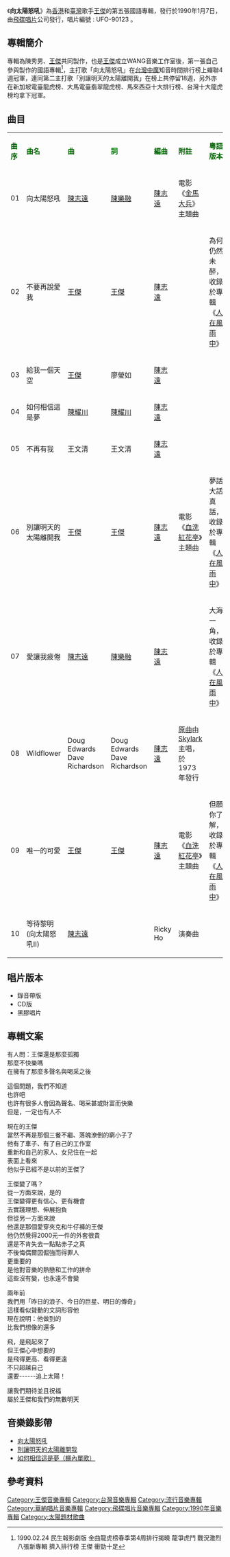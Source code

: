 {{For|[[日本電視台|日本電視台]]刑侦剧|向太阳怒吼！}}
{{Infobox album <!-- See Wikipedia:WikiProject_Albums -->
| name       = 向太陽怒吼
| type       = [[專輯|專輯]]
| artist     = [[王傑_(歌手)|王傑]]
| cover      = Dave_wangCD_08.jpg
<!-- 未知參數 | background = orange -->
| released   = 1990年1月7日
| recorded   = 1989年9月－10月
| genre      = [[國語流行音樂|國語流行音樂]]
| label      = [[飛碟唱片|飛碟唱片]]
<!-- 未知參數 | number     = UFO-90123 -->
| prev_title = [[人在風雨中|人在風雨中]]
| prev_year  = 1989 <!-- 12月22日 -->
| next_title = [[我要飛|我要飛]]
| next_year  = 1990 <!-- 5月2日 -->
}}
《'''向太陽怒吼'''》為[[香港|香港]]和[[中華民國|臺灣]]歌手[[王傑_(歌手)|王傑]]的第五張國語專輯，發行於1990年1月7日，由[[飛碟唱片|飛碟唱片]]公司發行，唱片編號 : UFO-90123 。

==專輯簡介==
專輯為陳秀男、[[王傑_(歌手)|王傑]]共同製作，也是[[王傑_(歌手)|王傑]]成立WANG音樂工作室後，第一張自己參與製作的國語專輯<ref>1990.02.24 民生報影劇版 金曲龍虎榜春季第4周排行揭曉 龍爭虎鬥 戰況激烈 八張新專輯 擠入排行榜 王傑 衝勁十足</ref>，主打歌「向太陽怒吼」在[[台灣|台灣]][[中廣|中廣]]知音時間排行榜上蟬聯4週冠軍，連同第二主打歌「別讓明天的太陽離開我」在榜上共停留18週，另外亦在新加坡電臺龍虎榜、大馬電臺翡翠龍虎榜、馬來西亞十大排行榜、台灣十大龍虎榜均拿下冠軍。

==曲目==
{| class="wikitable"
|-
| <font color=darkgreen>'''曲序'''</font> || <font color=darkgreen>'''曲名'''</font> || <font color=darkgreen>'''曲'''</font> || <font color=green>'''詞'''</font> || <font color=darkgreen>'''編曲'''</font> || <font color=darkgreen>'''附註'''</font>|| <font color=darkgreen>'''粵語版本'''</font> 
|-
| 01 || 向太陽怒吼 ||[[陳志遠|陳志遠]]  || [[陳樂融|陳樂融]] || [[陳志遠|陳志遠]] || 電影《[[金馬大兵|金馬大兵]]》主題曲 ||
|-
| 02 || 不要再說愛我 || [[王傑_(歌手)|王傑]] || [[王傑_(歌手)|王傑]] || [[陳志遠|陳志遠]] || || 為何仍然未醉，收錄於專輯《[[人在風雨中|人在風雨中]]》
|-
| 03 || 給我一個天空 || [[王傑_(歌手)|王傑]] || 廖瑩如 || [[陳志遠|陳志遠]] ||  ||
|-
| 04 || 如何相信這是夢 || [[陳耀川|陳耀川]] || [[陳耀川|陳耀川]] || [[陳志遠|陳志遠]] ||  ||
|-
| 05 || 不再有我 || 王文清 || 王文清 || [[陳志遠|陳志遠]] ||  ||
|-
| 06 || 別讓明天的太陽離開我 || [[王傑_(歌手)|王傑]] || [[王傑_(歌手)|王傑]] ||[[陳志遠|陳志遠]]  || 電影《[[血洗紅花亭|血洗紅花亭]]》主題曲 || 夢話大話真話，收錄於專輯《[[人在風雨中|人在風雨中]]》
|-
| 07 ||  愛讓我疲倦 || [[陳志遠|陳志遠]]|| [[陳樂融|陳樂融]] || [[陳志遠|陳志遠]] || || 大海一角，收錄於專輯《[[人在風雨中|人在風雨中]]》
|-
| 08 ||  Wildflower || Doug Edwards<br>Dave Richardson || Doug Edwards<br>Dave Richardson || [[陳志遠|陳志遠]] || [[w:en:Wildflower_(Skylark_song)|原曲]]由 [[w:en:Skylark_(Canadian_band)|Skylark]] 主唱，於1973年發行 ||
|-
| 09 || 唯一的可愛 || [[王傑_(歌手)|王傑]] || [[王傑_(歌手)|王傑]] || [[陳志遠|陳志遠]] || 電影《[[血洗紅花亭|血洗紅花亭]]》主題曲 || 但願你了解，收錄於專輯《[[人在風雨中|人在風雨中]]》
|-
| 10 || 等待黎明(向太陽怒吼II) || [[陳志遠|陳志遠]] ||   || Ricky Ho || 演奏曲 ||
|}

== 唱片版本 ==
* 錄音帶版
* CD版
* 黑膠唱片
==專輯文案==

有人問：王傑還是那麼孤獨<br>
那麼不快樂嗎<br>
在擁有了那麼多聲名與喝采之後<br>


這個問題，我們不知道<br>
也許吧<br>
也許有很多人會因為聲名、喝采甚或財富而快樂<br>
但是，一定也有人不<br>


現在的王傑<br>
當然不再是那個三餐不繼、落魄潦倒的窮小子了<br>
他有了車子、有了自己的工作室<br>
重新和自己的家人、女兒住在一起<br>
表面上看來<br>
他似乎已經不是以前的王傑了<br>


王傑變了嗎？<br>
從一方面來說，是的<br>
王傑變得更有信心、更有機會<br>
去實踐理想、伸展抱負<br>
但從另一方面來說<br>
他還是那個愛穿夾克和牛仔褲的王傑<br>
他仍然覺得2000元一件的外套很貴<br>
還是不肯失去一點點赤子之真<br>
不後悔偶爾因倔強而得罪人<br>
更重要的<br>
是他對音樂的熱戀和工作的拼命<br>
這些沒有變，也永遠不會變<br>


兩年前<br>
我們用「昨日的浪子、今日的巨星、明日的傳奇」<br>
這樣看似聳動的文詞形容他<br>
現在說明：他做到的<br>
比我們想像的還多<br>


飛，是飛起來了<br>
但王傑心中想要的<br>
是飛得更高、看得更遠<br>
不只超越自己<br>
還要------追上太陽！<br>


讓我們期待並且祝福<br>
屬於王傑和我們的無數明天

== 音樂錄影帶 ==
* [https://www.youtube.com/watch?v=LoUA2f3mu6Q&list=PLvVNZSE0M_YdWuxQLUGgz0odQ1MhH5v_L&index=6 向太陽怒吼]
* [https://www.youtube.com/watch?v=2vIC5GEmt34&list=PLvVNZSE0M_YdWuxQLUGgz0odQ1MhH5v_L&index=7 別讓明天的太陽離開我]
* [https://www.youtube.com/watch?v=wmifhWa05NE 如何相信這是夢（棚內單歌）]

==參考資料==
{{reflist}}

{{王傑 (歌手)}}

[[Category:王傑音樂專輯|Category:王傑音樂專輯]]
[[Category:台灣音樂專輯|Category:台灣音樂專輯]]
[[Category:流行音樂專輯|Category:流行音樂專輯]]
[[Category:華納唱片音樂專輯|Category:華納唱片音樂專輯]]
[[Category:飛碟唱片音樂專輯|Category:飛碟唱片音樂專輯]]
[[Category:1990年音樂專輯|Category:1990年音樂專輯]]
[[Category:太陽題材歌曲|Category:太陽題材歌曲]]